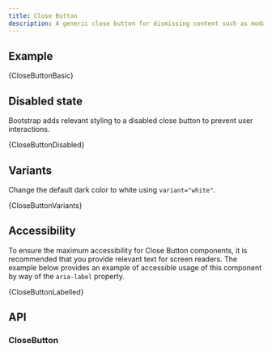 ```yaml
---
title: Close Button
description: A generic close button for dismissing content such as modals and alerts.
---
```



## Example

<CodeBlock language="jsx" live>
  {CloseButtonBasic}
</CodeBlock>

## Disabled state

Bootstrap adds relevant styling to a disabled close button to prevent user
interactions.

<CodeBlock language="jsx" live>
  {CloseButtonDisabled}
</CodeBlock>

## Variants

Change the default dark color to white using `variant="white"`.

<CodeBlock language="jsx" live>
  {CloseButtonVariants}
</CodeBlock>

## Accessibility

To ensure the maximum accessibility for Close Button components, it is
recommended that you provide relevant text for screen readers. The example
below provides an example of accessible usage of this component by way of the
`aria-label` property.

<CodeBlock language="jsx" live>
  {CloseButtonLabelled}
</CodeBlock>

## API

### CloseButton

<PropsTable name="CloseButton" />
